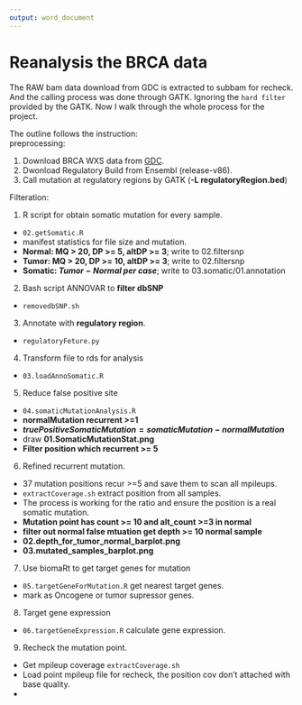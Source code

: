 ```yaml
---
output: word_document
---
```

# Reanalysis the BRCA data

The RAW bam data download from GDC is extracted to subbam for recheck. And the calling process was done through GATK. Ignoring the `hard filter` provided by the GATK. Now I walk through the whole process for the project.

The outline follows the instruction:  
preprocessing:

1. Download BRCA WXS data from [GDC]('https://gdc-portal.nci.nih.gov/projects/TCGA-BRCA').
2. Dwonload Regulatory Build from Ensembl (release-v86).
3. Call mutation at regulatory regions by GATK (**-L regulatoryRegion.bed**)

Filteration: 

1. R script for obtain somatic mutation for every sample.
  + `02.getSomatic.R`
  + manifest statistics for file size and mutation.
  + **Normal: MQ > 20, DP >= 5, altDP >= 3**; write to 02.filtersnp
  + **Tumor: MQ > 20, DP >= 10, altDP >= 3**; write to 02.filtersnp
  + **Somatic: $Tumor -  Normal\ per\ case$**; write to 03.somatic/01.annotation
2. Bash script ANNOVAR to **filter dbSNP**
  + `removedbSNP.sh`
3. Annotate with **regulatory region**.
  + `regulatoryFeture.py`
4. Transform file to rds for analysis
  + `03.loadAnnoSomatic.R`
5. Reduce false positive site
  + `04.somaticMutationAnalysis.R`
  + **normalMutation recurrent >=1**
  + **$truePositiveSomaticMutation = somaticMutation - normalMutation$**
  + draw **01.SomaticMutationStat.png**
  + **Filter position which recurrent >= 5**
6. Refined recurrent mutation.
  + 37 mutation positions recur >=5 and save them to scan all mpileups.
  + `extractCoverage.sh` extract position from all samples. 
  + The process is working for the ratio and ensure the position is a real somatic mutation.
  + **Mutation point has count >= 10 and alt_count >=3 in normal**
  + **filter out normal false mtuation get depth >= 10 normal sample**
  + **02.depth_for_tumor_normal_barplot.png**
  + **03.mutated_samples_barplot.png**
7. Use biomaRt to get target genes for mutation
  + `05.targetGeneForMutation.R` get nearest target genes.
  + mark as Oncogene or tumor supressor genes.
8. Target gene expression
  + `06.targetGeneExpression.R` calculate gene expression.
9. Recheck the mutation point.
  + Get mpileup coverage `extractCoverage.sh`
  + Load point mpileup file for recheck, the position cov don't attached with base quality.
  + 

 
 
 